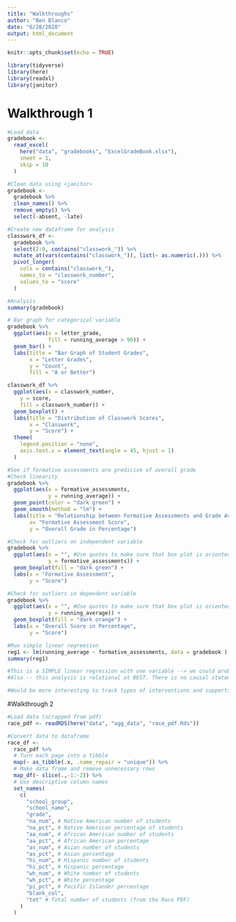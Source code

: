 ```yaml
---
title: "Walkthroughs"
author: "Ben Blanco"
date: "6/28/2020"
output: html_document
---
```


```r
knitr::opts_chunk$set(echo = TRUE)

library(tidyverse)
library(here)
library(readxl)
library(janitor)
```

# Walkthrough 1
```r
#Load data
gradebook <- 
  read_excel(
    here("data", "gradebooks", "ExcelGradeBook.xlsx"),
    sheet = 1, 
    skip = 10
  )

#Clean data using <janitor>
gradebook <- 
  gradebook %>%
  clean_names() %>%
  remove_empty() %>%
  select(-absent, -late)

#Create new dataframe for analysis
classwork_df <- 
  gradebook %>%
  select(2:9, contains("classwork_")) %>%
  mutate_at(vars(contains("classwork_")), list(~ as.numeric(.))) %>%
  pivot_longer(
    cols = contains("classwork_"),
    names_to = "classwork_number",
    values_to = "score"
  )
```
```r
#Analysis
summary(gradebook)

# Bar graph for categorical variable
gradebook %>%
  ggplot(aes(x = letter_grade,
             fill = running_average > 90)) +
  geom_bar() +
  labs(title = "Bar Graph of Student Grades",
       x = "Letter Grades",
       y = "Count",
       fill = "A or Better")

classwork_df %>%
  ggplot(aes(x = classwork_number,
    y = score,
    fill = classwork_number)) +
  geom_boxplot() +
  labs(title = "Distribution of Classwork Scores",
       x = "Classwork",
       y = "Score") +
  theme(
    legend.position = "none",
    axis.text.x = element_text(angle = 45, hjust = 1)
  )
```

```r
#See if formative assessments are predicive of overall grade
#Check linearity
gradebook %>%
  ggplot(aes(x = formative_assessments,
             y = running_average)) +
  geom_point(color = "dark green") +
  geom_smooth(method = "lm") +
  labs(title = "Relationship between Formative Assessments and Grade Average",
       x= "Formative Assessment Score",
       y = "Overall Grade in Percentage")

#Check for outliers on independent variable
gradebook %>%
  ggplot(aes(x = "", #Use quotes to make sure that box plot is oriented with data on y-axis - indicates no data
             y = formative_assessments)) +
  geom_boxplot(fill = "dark green") +
  labs(x = "Formative Assessment",
       y = "Score")

#Check for outliers in dependent variable
gradebook %>%
  ggplot(aes(x = "", #Use quotes to make sure that box plot is oriented with data on y-axis - indicates no data
             y = running_average)) +
  geom_boxplot(fill = "dark orange") +
  labs(x = "Overall Score in Percentage",
       y = "Score")

#Run simple linear regreesion
reg1 <- lm(running_average ~ formative_assessments, data = gradebook )
summary(reg1)

#This is a SIMPLE linear regression with one variable --> we could probably explain more using other variables like HW
#Also -- this analysis is relational at BEST. There is no causal statements we can make and there are a lot of endogeneity issues. Particularly b/c the running average is constructed using scores on formatives, so there has to be a relationship....

#Would be more interesting to track types of interventions and supports and the grades of students?
```

#Walkthrough 2
```r
#Load data (scrapped from pdf)
race_pdf <- readRDS(here("data", "agg_data", "race_pdf.Rds"))

#Convert data to dataframe
race_df <-
  race_pdf %>%
  # Turn each page into a tibble
  map(~ as_tibble(.x, .name_repair = "unique")) %>% 
  # Make data frame and remove unnecessary rows
  map_df(~ slice(.,-1:-2)) %>%
  # Use descriptive column names
  set_names(
    c(
      "school_group",
      "school_name",
      "grade",
      "na_num", # Native American number of students
      "na_pct", # Native American percentage of students
      "aa_num", # African American number of students
      "aa_pct", # African American percentage
      "as_num", # Asian number of students
      "as_pct", # Asian percentage
      "hi_num", # Hispanic number of students
      "hi_pct", # Hispanic percentage
      "wh_num", # White number of students
      "wh_pct", # White percentage
      "pi_pct", # Pacific Islander percentage
      "blank_col",
      "tot" # Total number of students (from the Race PDF)
    )
  )


```

